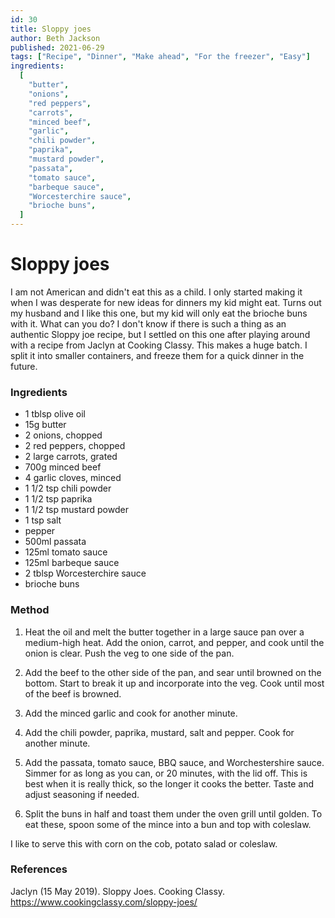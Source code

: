 ```yaml
---
id: 30
title: Sloppy joes
author: Beth Jackson
published: 2021-06-29
tags: ["Recipe", "Dinner", "Make ahead", "For the freezer", "Easy"]
ingredients:
  [
    "butter",
    "onions",
    "red peppers",
    "carrots",
    "minced beef",
    "garlic",
    "chili powder",
    "paprika",
    "mustard powder",
    "passata",
    "tomato sauce",
    "barbeque sauce",
    "Worcesterchire sauce",
    "brioche buns",
  ]
---
```


# Sloppy joes

<BlogTextWrapper>

I am not American and didn't eat this as a child. I only started making it when I was desperate for new ideas for dinners my kid might eat. Turns out my husband and I like this one, but my kid will only eat the brioche buns with it. What can you do? I don't know if there is such a thing as an authentic Sloppy joe recipe, but I settled on this one after playing around with a recipe from Jaclyn at Cooking Classy. This makes a huge batch. I split it into smaller containers, and freeze them for a quick dinner in the future.

</BlogTextWrapper>

<BlogTextWrapper>

### Ingredients

- 1 tblsp olive oil
- 15g butter
- 2 onions, chopped
- 2 red peppers, chopped
- 2 large carrots, grated
- 700g minced beef
- 4 garlic cloves, minced
- 1 1/2 tsp chili powder
- 1 1/2 tsp paprika
- 1 1/2 tsp mustard powder
- 1 tsp salt
- pepper
- 500ml passata
- 125ml tomato sauce
- 125ml barbeque sauce
- 2 tblsp Worcesterchire sauce
- brioche buns

</BlogTextWrapper>

<BlogTextWrapper>

### Method

1. Heat the oil and melt the butter together in a large sauce pan over a medium-high heat. Add the onion, carrot, and pepper, and cook until the onion is clear. Push the veg to one side of the pan.

2. Add the beef to the other side of the pan, and sear until browned on the bottom. Start to break it up and incorporate into the veg. Cook until most of the beef is browned.

3. Add the minced garlic and cook for another minute.

4. Add the chili powder, paprika, mustard, salt and pepper. Cook for another minute.

5. Add the passata, tomato sauce, BBQ sauce, and Worchestershire sauce. Simmer for as long as you can, or 20 minutes, with the lid off. This is best when it is really thick, so the longer it cooks the better. Taste and adjust seasoning if needed.

<Timer inputHours={0} inputMinutes={20} inputSeconds={0} />

6. Split the buns in half and toast them under the oven grill until golden. To eat these, spoon some of the mince into a bun and top with coleslaw.

I like to serve this with corn on the cob, potato salad or coleslaw.

</BlogTextWrapper>

<BlogTextWrapper>

### References

Jaclyn (15 May 2019). Sloppy Joes. Cooking Classy. https://www.cookingclassy.com/sloppy-joes/

</BlogTextWrapper>

<ClickableTags tags={tags} />

